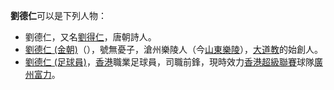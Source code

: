 '''劉德仁'''可以是下列人物：
* 劉德仁，又名[[劉得仁|劉得仁]]，唐朝詩人。
* [[劉德仁_(金朝)|劉德仁 (金朝)]]（{{bd|1122年||1180年|catIdx=L}}），號無憂子，滄州樂陵人（今[[山東|山東]][[樂陵|樂陵]]），[[大道教|大道教]]的始創人。
* [[劉德仁_(足球員)|劉德仁 (足球員)]]，[[香港|香港]]職業足球員，司職前鋒，現時效力[[香港超級聯賽|香港超級聯賽]]球隊[[廣州富力|廣州富力]]。
{{disambig|L}}